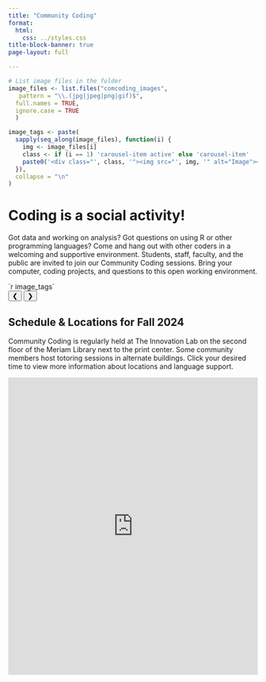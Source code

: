 ```yaml
---
title: "Community Coding"
format: 
  html:
    css: ../styles.css
title-block-banner: true
page-layout: full

---
```

``` r
# List image files in the folder
image_files <- list.files("comcoding_images",
   pattern = "\\.(jpg|jpeg|png|gif)$", 
  full.names = TRUE,
  ignore.case = TRUE
  )

image_tags <- paste(
  sapply(seq_along(image_files), function(i) {
    img <- image_files[i]
    class <- if (i == 1) 'carousel-item active' else 'carousel-item'
    paste0('<div class="', class, '"><img src="', img, '" alt="Image"></div>')
  }),
  collapse = "\n"
)
```

``` {=html}
<!-- Banner Section -->
<div class="banner-container"> 
  <div class="banner">
      <!-- Left Side: Text Description -->
    <div class="left">
      <h1>Coding is a social activity!</h1>
        <p>Got data and working on analysis? Got questions on using R or other programming languages? Come and hang out with other coders in a welcoming and supportive environment.

        Students, staff, faculty, and the public are invited to join our Community Coding sessions. Bring your computer, coding projects, and questions to this open working environment. </p>
    </div>

      <!-- Right Side: Image Slider -->
    <div class="right">
          <!-- Swiper -->
        <div class="carousel">
          <div class="carousel-inner" style="max-height: 290px; width: auto;">
              `r image_tags`
          </div>
          <!-- Carousel Controls -->
          <button class="carousel-control prev" onclick="prevSlide()">&#10094;</button>
          <button class="carousel-control next" onclick="nextSlide()">&#10095;</button>
        </div> 
      </div> 
  </div>
</div>
<!-- text above CC schedule -->
<div class="text-section">
    <h2>Schedule & Locations for Fall 2024</h2>
    <p>Community Coding is regularly held at The Innovation Lab on the second floor of the Meriam Library next to the print center. Some community members host totoring sessions in alternate buildings. Click your desired time to view more information about locations and language support. </p>
    
</div>

<div class="calendar">
    <!-- If you ever need to change where the calendar source is simply get the imbedded link and paste it after the 'src=' -->
    <iframe src="https://outlook.office365.com/calendar/published/39dd299543804eed90cf06869866fc76@csuchico.edu/311a6bd5e6c04edabb14d218c48a5a7f12565647235556191009/calendar.html" style="border: 0" width="100%" height="600" frameborder="0" scrolling="yes"> Loading...</iframe>
</div>
```
```{=html}
<script>
document.addEventListener("DOMContentLoaded", function() {
    var currentIndex = 0;
    var slides = document.getElementsByClassName('carousel-item');
    var carousel = document.querySelector('.carousel');

    function showSlide(index) {
        // Ensure index is within bounds
        if (index >= slides.length) { index = 0; }
        if (index < 0) { index = slides.length - 1; }
        currentIndex = index;
        // Hide all slides and remove 'active' class
        for (var i = 0; i < slides.length; i++) {
            slides[i].classList.remove('active');
        }
        // Show the selected slide
        slides[currentIndex].classList.add('active');
    }

    // Make functions available globally
    window.prevSlide = function() {
        showSlide(currentIndex - 1);
    }

    window.nextSlide = function() {
        showSlide(currentIndex + 1);
    }

    // Automatic scrolling
    var autoScrollInterval = setInterval(nextSlide, 5000); // Change slides every 5 seconds

    // Pause auto-scroll on mouse over
    carousel.addEventListener('mouseover', function() {
        clearInterval(autoScrollInterval);
    });

    // Resume auto-scroll on mouse out
    carousel.addEventListener('mouseout', function() {
        autoScrollInterval = setInterval(nextSlide, 5000);
    });
});
</script>

```
